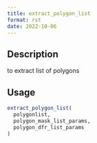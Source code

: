 ```yaml
--- 
title: extract_polygon_list 
format: rst 
date: 2022-10-06 
--- 
```


## Description

to extract list of polygons


## Usage

```r
extract_polygon_list(
  polygonlist,
  polygon_mask_list_params,
  polygon_dfr_list_params
)
```



